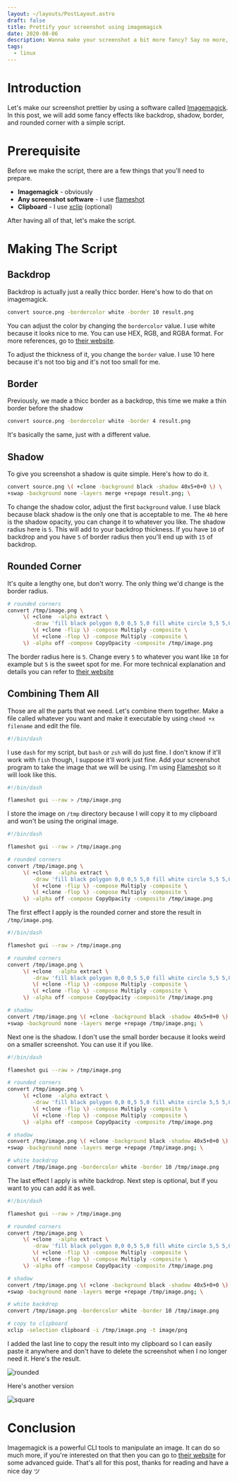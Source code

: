```yaml
---
layout: ~/layouts/PostLayout.astro
draft: false
title: Prettify your screenshot using imagemagick
date: 2020-08-06
description: Wanna make your screenshot a bit more fancy? Say no more, Imagemagick got you covered
tags:
  - linux
---
```


# Introduction
Let's make our screenshot prettier by using a software called [Imagemagick](https://imagemagick.org). In this post, we will add some fancy effects like backdrop, shadow, border, and rounded corner with a simple script.

# Prerequisite
Before we make the script, there are a few things that you'll need to prepare.

- **Imagemagick** - obviously
- **Any screenshot software** - I use [flameshot](https://flameshot.js.org/)
- **Clipboard** - I use [xclip](https://github.com/astrand/xclip) (optional)

After having all of that, let's make the script.

# Making The Script
## Backdrop
Backdrop is actually just a really thicc border. Here's how to do that on imagemagick.

```bash
convert source.png -bordercolor white -border 10 result.png
```

You can adjust the color by changing the `bordercolor` value. I use white because it looks nice to me. You can use HEX, RGB, and RGBA format. For more references, go to [their website](https://imagemagick.org/script/color.php).

To adjust the thickness of it, you change the `border` value. I use 10 here because it's not too big and it's not too small for me.

## Border
Previously, we made a thicc border as a backdrop, this time we make a thin border before the shadow

``` bash
convert source.png -bordercolor white -border 4 result.png
```

It's basically the same, just with a different value.

## Shadow
To give you screenshot a shadow is quite simple. Here's how to do it.

```bash
convert source.png \( +clone -background black -shadow 40x5+0+0 \) \
+swap -background none -layers merge +repage result.png; \
```

To change the shadow color, adjust the first `background` value. I use black because black shadow is the only one that is acceptable to me. The `40` here is the shadow opacity, you can change it to whatever you like. The shadow radius here is `5`. This will add to your backdrop thickness. If you have `10` of backdrop and you have `5` of border radius then you'll end up with `15` of backdrop.

## Rounded Corner
It's quite a lengthy one, but don't worry. The only thing we'd change is the border radius.

```bash
# rounded corners
convert /tmp/image.png \
     \( +clone  -alpha extract \
        -draw 'fill black polygon 0,0 0,5 5,0 fill white circle 5,5 5,0' \
        \( +clone -flip \) -compose Multiply -composite \
        \( +clone -flop \) -compose Multiply -composite \
     \) -alpha off -compose CopyOpacity -composite /tmp/image.png
```

The border radius here is `5`. Change every `5` to whatever you want like `10` for example but `5` is the sweet spot for me. For more technical explanation and details you can refer to [their website](http://www.imagemagick.org/Usage/thumbnails/#rounded)

## Combining Them All
Those are all the parts that we need. Let's combine them together. Make a file called whatever you want and make it executable by using `chmod +x filename` and edit the file.

```bash
#!/bin/dash
```

I use `dash` for my script, but `bash` or `zsh` will do just fine. I don't know if it'll work with `fish` though, I suppose it'll work just fine. Add your screenshot program to take the image that we will be using. I'm using [Flameshot](https://flameshot.js.org/) so it will look like this.

```bash
#!/bin/dash

flameshot gui --raw > /tmp/image.png
```

I store the image on `/tmp` directory because I will copy it to my clipboard and won't be using the original image.

```bash
#!/bin/dash

flameshot gui --raw > /tmp/image.png

# rounded corners
convert /tmp/image.png \
     \( +clone  -alpha extract \
        -draw 'fill black polygon 0,0 0,5 5,0 fill white circle 5,5 5,0' \
        \( +clone -flip \) -compose Multiply -composite \
        \( +clone -flop \) -compose Multiply -composite \
     \) -alpha off -compose CopyOpacity -composite /tmp/image.png
```

The first effect I apply is the rounded corner and store the result in `/tmp/image.png`.

```bash
#!/bin/dash

flameshot gui --raw > /tmp/image.png

# rounded corners
convert /tmp/image.png \
     \( +clone  -alpha extract \
        -draw 'fill black polygon 0,0 0,5 5,0 fill white circle 5,5 5,0' \
        \( +clone -flip \) -compose Multiply -composite \
        \( +clone -flop \) -compose Multiply -composite \
     \) -alpha off -compose CopyOpacity -composite /tmp/image.png

# shadow
convert /tmp/image.png \( +clone -background black -shadow 40x5+0+0 \) \
+swap -background none -layers merge +repage /tmp/image.png; \
```

Next one is the shadow. I don't use the small border because it looks weird on a smaller screenshot. You can use it if you like.

```bash
#!/bin/dash

flameshot gui --raw > /tmp/image.png

# rounded corners
convert /tmp/image.png \
     \( +clone  -alpha extract \
        -draw 'fill black polygon 0,0 0,5 5,0 fill white circle 5,5 5,0' \
        \( +clone -flip \) -compose Multiply -composite \
        \( +clone -flop \) -compose Multiply -composite \
     \) -alpha off -compose CopyOpacity -composite /tmp/image.png

# shadow
convert /tmp/image.png \( +clone -background black -shadow 40x5+0+0 \) \
+swap -background none -layers merge +repage /tmp/image.png; \

# white backdrop
convert /tmp/image.png -bordercolor white -border 10 /tmp/image.png
```

The last effect I apply is white backdrop. Next step is optional, but if you want to you can add it as well.

```bash
#!/bin/dash

flameshot gui --raw > /tmp/image.png

# rounded corners
convert /tmp/image.png \
     \( +clone  -alpha extract \
        -draw 'fill black polygon 0,0 0,5 5,0 fill white circle 5,5 5,0' \
        \( +clone -flip \) -compose Multiply -composite \
        \( +clone -flop \) -compose Multiply -composite \
     \) -alpha off -compose CopyOpacity -composite /tmp/image.png

# shadow
convert /tmp/image.png \( +clone -background black -shadow 40x5+0+0 \) \
+swap -background none -layers merge +repage /tmp/image.png; \

# white backdrop
convert /tmp/image.png -bordercolor white -border 10 /tmp/image.png

# copy to clipboard
xclip -selection clipboard -i /tmp/image.png -t image/png
```

I added the last line to copy the result into my clipboard so I can easily paste it anywhere and don't have to delete the screenshot when I no longer need it. Here's the result.

![rounded](/assets/post/prettify-screenshot-using-imagemagick/rounded.png)

Here's another version

![square](/assets/post/prettify-screenshot-using-imagemagick/square.png)

# Conclusion
Imagemagick is a powerful CLI tools to manipulate an image. It can do so much more, if you're interested on that then you can go to [their website](https://www.imagemagick.org/) for some advanced guide. That's all for this post, thanks for reading and have a nice day ツ

